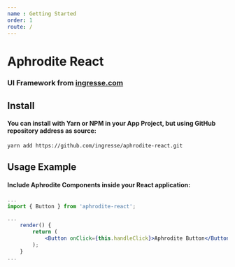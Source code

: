 ```yaml
---
name : Getting Started
order: 1
route: /
---
```


# Aphrodite React
### UI Framework from [ingresse.com](https://www.ingresse.com)


## Install
#### You can install with Yarn or NPM in your App Project, but using GitHub repository address as source:
```
yarn add https://github.com/ingresse/aphrodite-react.git
```


## Usage Example
#### Include Aphrodite Components inside your React application:

```jsx
...
import { Button } from 'aphrodite-react';

...
    render() {
        return (
            <Button onClick={this.handleClick}>Aphrodite Button</Button>
        );
    }
...
```
